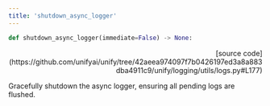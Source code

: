 ```yaml
---
title: 'shutdown_async_logger'
---
```


```python
def shutdown_async_logger(immediate=False) -> None:
```

<p align="right">[source code](https://github.com/unifyai/unify/tree/42aeea974097f7b0426197ed3a8a883dba4911c9/unify/logging/utils/logs.py#L177)</p>

Gracefully shutdown the async logger, ensuring all pending logs are flushed.
